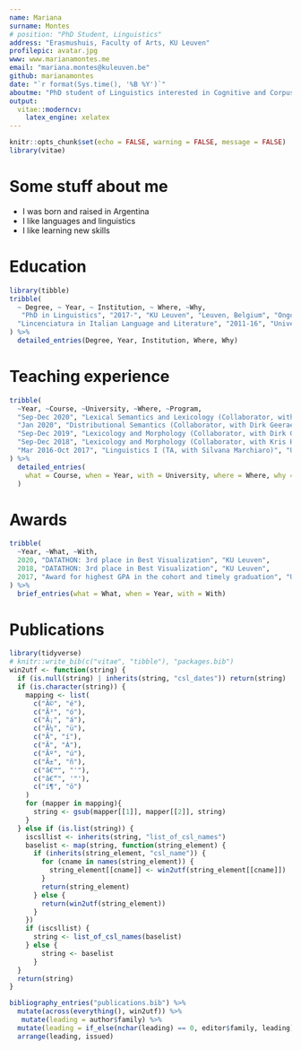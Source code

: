 ```yaml
---
name: Mariana
surname: Montes
# position: "PhD Student, Linguistics"
address: "Erasmushuis, Faculty of Arts, KU Leuven"
profilepic: avatar.jpg
www: www.marianamontes.me
email: "mariana.montes@kuleuven.be"
github: marianamontes
date: "`r format(Sys.time(), '%B %Y')`"
aboutme: "PhD student of Linguistics interested in Cognitive and Corpus linguistics and Data visualization"
output:
  vitae::moderncv:
    latex_engine: xelatex
---
```


```r
knitr::opts_chunk$set(echo = FALSE, warning = FALSE, message = FALSE)
library(vitae)
```

# Some stuff about me

 * I was born and raised in Argentina
 * I like languages and linguistics
 * I like learning new skills

# Education

```r
library(tibble)
tribble(
  ~ Degree, ~ Year, ~ Institution, ~ Where, ~Why,
   "PhD in Linguistics", "2017-", "KU Leuven", "Leuven, Belgium", "Ongoing -- to defend in 21/Sep/2021",
  "Lincenciatura in Italian Language and Literature", "2011-16", "Universidad Nacional de Córdoba", "Córdoba, Argentina", "Cumulative GPA: 9.25/10"
) %>% 
  detailed_entries(Degree, Year, Institution, Where, Why)
```

# Teaching experience

```r
tribble(
  ~Year, ~Course, ~University, ~Where, ~Program,
  "Sep-Dec 2020", "Lexical Semantics and Lexicology (Collaborator, with Dirk Geeraerts)", "KU Leuven", "Leuven, Belgium", "Advanced Master in Linguistics",
  "Jan 2020", "Distributional Semantics (Collaborator, with Dirk Geeraerts)", "Tilburg University", "Tilburg, Netherlands", "Winter LOT School",
  "Sep-Dec 2019", "Lexicology and Morphology (Collaborator, with Dirk Geeraerts)", "KU Leuven", "Leuven, Belgium", "Master in Linguistics",
  "Sep-Dec 2018", "Lexicology and Morphology (Collaborator, with Kris Heylen)", "KU Leuven", "Leuven, Belgium", "Master in Linguistics",
  "Mar 2016-Oct 2017", "Linguistics I (TA, with Silvana Marchiaro)", "Universidad Nacional de Córdoba", "Córdoba, Argentina","Degree in Italian Language and Literature (Licenciatura, Profesorado, Traductorado)"
) %>%
  detailed_entries(
    what = Course, when = Year, with = University, where = Where, why = Program
  )
```

# Awards

```r
tribble(
  ~Year, ~What, ~With,
  2020, "DATATHON: 3rd place in Best Visualization", "KU Leuven",
  2018, "DATATHON: 3rd place in Best Visualization", "KU Leuven",
  2017, "Award for highest GPA in the cohort and timely graduation", "Universidad Nacional de Córdoba"
) %>% 
  brief_entries(what = What, when = Year, with = With)
```


# Publications

<!-- TODO Filter and translate publications -->

```r
library(tidyverse)
# knitr::write_bib(c("vitae", "tibble"), "packages.bib")
win2utf <- function(string) {
  if (is.null(string) | inherits(string, "csl_dates")) return(string)
  if (is.character(string)) {
    mapping <- list(
      c("Ã©", "é"),
      c("Ã³", "ó"),
      c("Ã¡", "á"),
      c("Ã¼", "ü"),
      c("Ã­", "í"),
      c("Ã", "Á"),
      c("Ãº", "ú"),
      c("Ã±", "ñ"),
      c("â€™", "'"),
      c("â€“", '"'),
      c("í¶", "ö")
    )
    for (mapper in mapping){
      string <- gsub(mapper[[1]], mapper[[2]], string)
    }
  } else if (is.list(string)) {
    iscsllist <- inherits(string, "list_of_csl_names")
    baselist <- map(string, function(string_element) {
      if (inherits(string_element, "csl_name")) {
        for (cname in names(string_element)) {
          string_element[[cname]] <- win2utf(string_element[[cname]])
        }
        return(string_element)
      } else {
        return(win2utf(string_element))
      }
    })
    if (iscsllist) {
      string <- list_of_csl_names(baselist)
    } else {
        string <- baselist
      }
  }
  return(string)
}

bibliography_entries("publications.bib") %>%
  mutate(across(everything(), win2utf)) %>%
   mutate(leading = author$family) %>%
  mutate(leading = if_else(nchar(leading) == 0, editor$family, leading)) %>% 
  arrange(leading, issued)
```

